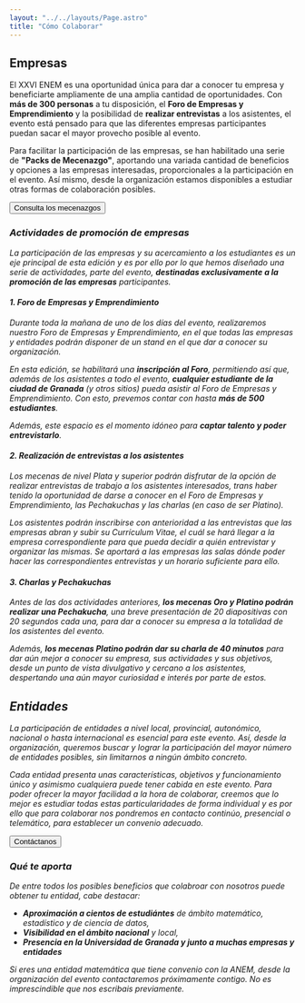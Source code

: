 ```yaml
---
layout: "../../layouts/Page.astro"
title: "Cómo Colaborar"
---
```



<Nav />

## Empresas

El XXVI ENEM es una oportunidad única para dar a conocer tu empresa y
beneficiarte ampliamente de una amplia cantidad de oportunidades. Con **más de
300 personas** a tu disposición, el **Foro de Empresas y Emprendimiento** y la
posibilidad de **realizar entrevistas** a los asistentes, el evento está pensado
para que las diferentes empresas participantes puedan sacar el mayor provecho
posible al evento.

Para facilitar la participación de las empresas, se han habilitado una serie de
**"Packs de Mecenazgo"**, aportando una variada cantidad de beneficios y
opciones a las empresas interesadas, proporcionales a la participación en el
evento. Así mismo, desde la organización estamos disponibles a estudiar otras
formas de colaboración posibles.

<Button class="*:m-0" href="/2025/colaboracion/mecenazgos">
  Consulta los mecenazgos <i class="i-tabler-arrow-right size-5 -mb-1" />
</Button>

### Actividades de promoción de empresas

La participación de las empresas y su acercamiento a los estudiantes es un eje
principal de esta edición y es por ello por lo que hemos diseñado una serie de
actividades, parte del evento, **destinadas exclusivamente a la promoción de las
empresas** participantes.

#### 1. Foro de Empresas y Emprendimiento

Durante toda la mañana de uno de los días del evento, realizaremos nuestro Foro
de Empresas y Emprendimiento, en el que todas las empresas y entidades podrán
disponer de un stand en el que dar a conocer su organización.

En esta edición, se habilitará una **inscripción al Foro**, permitiendo así que,
además de los asistentes a todo el evento, **cualquier estudiante de la ciudad
de Granada** (y otros sitios) pueda asistir al Foro de Empresas y
Emprendimiento. Con esto, prevemos contar con hasta **más de 500 estudiantes**.

Además, este espacio es el momento idóneo para **captar talento y poder
entrevistarlo**.

#### 2. Realización de entrevistas a los asistentes

Los mecenas de nivel Plata y superior podrán disfrutar de la opción de realizar
entrevistas de trabajo a los asistentes interesados, trans haber tenido la
oportunidad de darse a conocer en el Foro de Empresas y Emprendimiento, las
Pechakuchas y las charlas (en caso de ser Platino).

Los asistentes podrán inscribirse con anterioridad a las entrevistas que las
empresas abran y subir su Currículum Vitae, el cuál se hará llegar a la empresa
correspondiente para que pueda decidir a quién entrevistar y organizar las
mismas. Se aportará a las empresas las salas dónde poder hacer las
correspondientes entrevistas y un horario suficiente para ello.

#### 3. Charlas y Pechakuchas

Antes de las dos actividades anteriores, **los mecenas Oro y Platino podrán
realizar una Pechakucha**, una breve presentación de 20 diapositivas con 20
segundos cada una, para dar a conocer su empresa a la totalidad de los
asistentes del evento.

Además, **los mecenas Platino podrán dar su charla de 40 minutos** para dar aún
mejor a conocer su empresa, sus actividades y sus objetivos, desde un punto de
vista divulgativo y cercano a los asistentes, despertando una aún mayor
curiosidad e interés por parte de estos.

## Entidades

La participación de entidades a nivel local, provincial, autonómico, nacional o
hasta internacional es esencial para este evento. Así, desde la organización,
queremos buscar y lograr la participación del mayor número de entidades
posibles, sin limitarnos a ningún ámbito concreto.

Cada entidad presenta unas características, objetivos y funcionamiento único y
asimismo cualquiera puede tener cabida en este evento. Para poder ofrecer la
mayor facilidad a la hora de colaborar, creemos que lo mejor es estudiar todas
estas particularidades de forma individual y es por ello que para colaborar nos
pondremos en contacto continúo, presencial o telemático, para establecer un
convenio adecuado.

<Button href="mailto:enem2025@anem.es" class="*:m-0">
  <span class="i-tabler-mail size-5 -mb-1" /> Contáctanos
</Button>

### Qué te aporta

De entre todos los posibles beneficios que colabroar con nosotros puede obtener
tu entidad, cabe destacar:

- **Aproximación a cientos de estudiántes** de ámbito matemático, estadístico y
  de ciencia de datos,
- **Visibilidad en el ámbito nacional** y local,
- **Presencia en la Universidad de Granada y junto a muchas empresas y
  entidades**

_Si eres una entidad matemática que tiene convenio con la ANEM, desde la
organización del evento contactaremos próximamente contigo. No es imprescindible
que nos escribais previamente._
